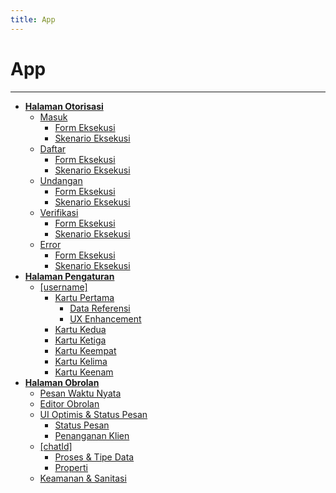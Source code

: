 ```yaml
---
title: App
---
```


# App

---

- [**Halaman Otorisasi**](/app/auth#halaman-otorisasi)
  - [Masuk](/app/auth#masuk)
    - [Form Eksekusi](/app/auth#form-eksekusi)
    - [Skenario Eksekusi](/app/auth#skenario-eksekusi)
  - [Daftar](/app/auth#daftar)
    - [Form Eksekusi](/app/auth#form-eksekusi)
    - [Skenario Eksekusi](/app/auth#skenario-eksekusi)
  - [Undangan](/app/auth#undangan)
    - [Form Eksekusi](/app/auth#form-eksekusi)
    - [Skenario Eksekusi](/app/auth#skenario-eksekusi)
  - [Verifikasi](/app/auth#verifikasi)
    - [Form Eksekusi](/app/auth#form-eksekusi)
    - [Skenario Eksekusi](/app/auth#skenario-eksekusi)
  - [Error](/app/auth#error)
    - [Form Eksekusi](/app/auth#form-eksekusi)
    - [Skenario Eksekusi](/app/auth#skenario-eksekusi)
- [**Halaman Pengaturan**](/app/settings#halaman-pengaturan)
  - [[username]](/app/settings#username)
    - [Kartu Pertama](/app/settings#kartu-pertama)
      - [Data Referensi](/app/settings#data-referensi)
      - [UX Enhancement](/app/settings#ux-enhancement)
    - [Kartu Kedua](/app/settings#kartu-kedua)
    - [Kartu Ketiga](/app/settings#kartu-ketiga)
    - [Kartu Keempat](/app/settings#kartu-keempat)
    - [Kartu Kelima](/app/settings#kartu-kelima)
    - [Kartu Keenam](/app/settings#kartu-keenam)
- [**Halaman Obrolan**](/app/chat#halaman-obrolan)
  - [Pesan Waktu Nyata](/app/chat#pesan-waktu-nyata)
  - [Editor Obrolan](/app/chat#editor-obrolan)
  - [UI Optimis & Status Pesan](/app/chat#ui-optimis-status-pesan)
    - [Status Pesan](/app/chat#status-pesan)
    - [Penanganan Klien](/app/chat#penanganan-klien)
  - [[chatId]](/app/chat#chatid)
    - [Proses & Tipe Data](/app/chat#proses-tipe-data)
    - [Properti](/app/chat#properti)
  - [Keamanan & Sanitasi](/app/chat#keamanan-sanitasi)

